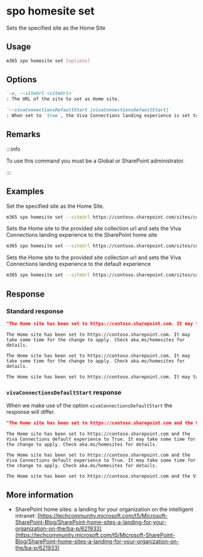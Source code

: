
# spo homesite set

Sets the specified site as the Home Site

## Usage

```sh
m365 spo homesite set [options]
```

## Options

```md defintion-list
`-u, --siteUrl <siteUrl>`
: The URL of the site to set as Home site.

`--vivaConnectionsDefaultStart [vivaConnectionsDefaultStart]`
: When set to `true`, the Viva Connections landing experience is set to the SharePoint home site. If set to `false`, the Viva Connections home experience will be used.
```

<Global />

## Remarks

:::info

To use this command you must be a Global or SharePoint administrator.

:::

## Examples

Set the specified site as the Home Site.

```sh
m365 spo homesite set --siteUrl https://contoso.sharepoint.com/sites/comms
```

Sets the Home site to the provided site collection url and sets the Viva Connections landing experience to the SharePoint home site

```sh
m365 spo homesite set --siteUrl https://contoso.sharepoint.com/sites/comms --vivaConnectionsDefaultStart true
```

Sets the Home site to the provided site collection url and sets the Viva Connections landing experience to the default experience

```sh
m365 spo homesite set --siteUrl https://contoso.sharepoint.com/sites/comms --vivaConnectionsDefaultStart false
```

## Response

### Standard response

<Tabs>
  <TabItem value="JSON">

  ```json
  "The Home site has been set to https://contoso.sharepoint.com. It may take some time for the change to apply. Check aka.ms/homesites for details."
  ```

  </TabItem>
  <TabItem value="Text">

  ```text
  The Home site has been set to https://contoso.sharepoint.com. It may take some time for the change to apply. Check aka.ms/homesites for details.
  ```

  </TabItem>
  <TabItem value="CSV">

  ```csv
  The Home site has been set to https://contoso.sharepoint.com. It may take some time for the change to apply. Check aka.ms/homesites for details.
  ```

  </TabItem>
  <TabItem value="Markdown">

  ```md
  The Home site has been set to https://contoso.sharepoint.com. It may take some time for the change to apply. Check aka.ms/homesites for details.
  ```

  </TabItem>
</Tabs>

### `vivaConnectionsDefaultStart` response

When we make use of the option `vivaConnectionsDefaultStart` the response will differ. 

<Tabs>
  <TabItem value="JSON">

  ```json
  "The Home site has been set to https://contoso.sharepoint.com and the Viva Connections default experience to True. It may take some time for the change to apply. Check aka.ms/homesites for details."
  ```

  </TabItem>
  <TabItem value="Text">

  ```text
  The Home site has been set to https://contoso.sharepoint.com and the Viva Connections default experience to True. It may take some time for the change to apply. Check aka.ms/homesites for details.
  ```

  </TabItem>
  <TabItem value="CSV">

  ```csv
  The Home site has been set to https://contoso.sharepoint.com and the Viva Connections default experience to True. It may take some time for the change to apply. Check aka.ms/homesites for details.
  ```

  </TabItem>
  <TabItem value="Markdown">

  ```md
  The Home site has been set to https://contoso.sharepoint.com and the Viva Connections default experience to True. It may take some time for the change to apply. Check aka.ms/homesites for details.
  ```

  </TabItem>
</Tabs>

## More information

- SharePoint home sites: a landing for your organization on the intelligent intranet: [https://techcommunity.microsoft.com/t5/Microsoft-SharePoint-Blog/SharePoint-home-sites-a-landing-for-your-organization-on-the/ba-p/621933](https://techcommunity.microsoft.com/t5/Microsoft-SharePoint-Blog/SharePoint-home-sites-a-landing-for-your-organization-on-the/ba-p/621933)
